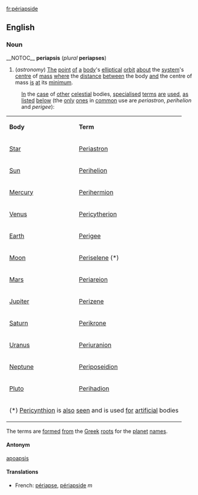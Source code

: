 [[fr:périapside]]
==English==
===Noun===
__NOTOC__
'''periapsis''' (''plural'' '''periapses''')

#(''astronomy'') [[The]] [[point]] [[of]] [[a]] [[body]]'s [[elliptical]] [[orbit]] [[about]] the [[system]]'s [[centre]] of [[mass]] [[where]] the [[distance]] [[between]] the body [[and]] the centre of mass [[is]] [[at]] its [[minimum]].

:[[In]] the [[case]] of [[other]] [[celestial]] bodies, [[specialised]] [[term]]s [[are]] [[use]]d, [[as]] [[list]]ed [[below]] (the [[only]] [[one]]s in [[common]] use are ''periastron'', ''perihelion'' and ''perigee''):
{|
| '''Body''' || '''Term'''
|-
| [[Star]] || [[Periastron]]
|-
| [[Sun]] || [[Perihelion]]
|-
| [[Mercury]] || [[Perihermion]]
|-
| [[Venus]] || [[Pericytherion]]
|-
| [[Earth]] || [[Perigee]]
|-
| [[Moon]] || [[Periselene]] (*)
|-
| [[Mars]] || [[Periareion]]
|-
| [[Jupiter]] || [[Perizene]]
|-
| [[Saturn]] || [[Perikrone]]
|-
| [[Uranus]] || [[Periuranion]]
|-
| [[Neptune]] || [[Periposeidion]]
|-
| [[Pluto]] || [[Perihadion]]
|-
|colspan=2| (*) [[Pericynthion]] is [[also]] [[see]]n and is used [[for]] [[artificial]] bodies
|}

The terms are [[form]]ed [[from]] the [[Greek]] [[root]]s for the [[planet]] [[name]]s.

====Antonym====
[[apoapsis]]

====Translations====
*French: [[périapse]], [[périapside]] ''m''